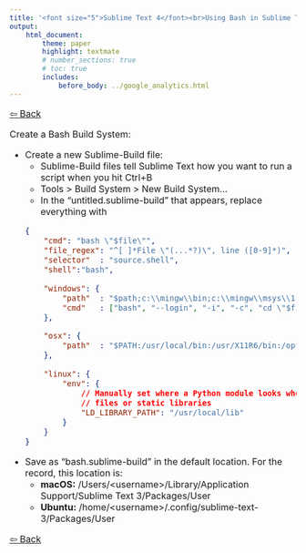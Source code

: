 ```yaml
---
title: '<font size="5">Sublime Text 4</font><br>Using Bash in Sublime Text'
output:
    html_document:
        theme: paper
        highlight: textmate
        # number_sections: true
        # toc: true
        includes:
            before_body: ../google_analytics.html
---
```


<font size="3">

[⇦ Back](../sublime_text.html)

Create a Bash Build System:

- Create a new Sublime-Build file:
    - Sublime-Build files tell Sublime Text how you want to run a script when you hit Ctrl+B
    - Tools > Build System > New Build System...
    - In the "untitled.sublime-build" that appears, replace everything with
    ```json
    {
        "cmd": "bash \"$file\"",
        "file_regex": "^[ ]*File \"(...*?)\", line ([0-9]*)",
        "selector"  : "source.shell",
        "shell":"bash",

        "windows": {
            "path"  : "$path;c:\\mingw\\bin;c:\\mingw\\msys\\1.0\\bin",
            "cmd"   : ["bash", "--login", "-i", "-c", "cd \"$file_path\"; \"$file\""]
        },

        "osx": {
            "path"  : "$PATH:/usr/local/bin:/usr/X11R6/bin:/opt/X11/bin:/usr/texbin"
        },

        "linux": {
            "env": {
                // Manually set where a Python module looks when it uses shared object
                // files or static libraries
                "LD_LIBRARY_PATH": "/usr/local/lib"
            }
        }
    }
    ```
- Save as "bash.sublime-build" in the default location. For the record, this location is:
    + **macOS:** /Users/\<username\>/Library/Application Support/Sublime Text 3/Packages/User
    + **Ubuntu:** /home/\<username\>/.config/sublime-text-3/Packages/User

[⇦ Back](../sublime_text.html)

</font>
